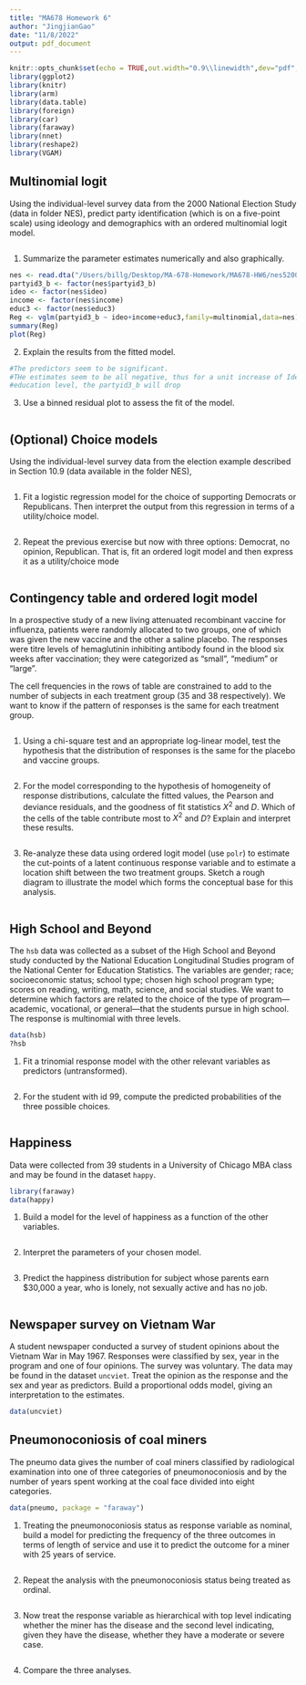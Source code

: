 ```yaml
---
title: "MA678 Homework 6"
author: "JingjianGao"
date: "11/8/2022"
output: pdf_document
---
```


```r
knitr::opts_chunk$set(echo = TRUE,out.width="0.9\\linewidth",dev="pdf",fig.align  = 'center')
library(ggplot2)
library(knitr)
library(arm)
library(data.table)
library(foreign)
library(car)
library(faraway)
library(nnet)
library(reshape2)
library(VGAM)
```

## Multinomial logit
Using the individual-level survey data from the 2000 National Election Study (data in folder NES), predict party identification (which is on a five-point scale) using ideology and demographics with an ordered multinomial logit model.
```r

```

1. Summarize the parameter estimates numerically and also graphically. 
```r
nes <- read.dta("/Users/billg/Desktop/MA-678-Homework/MA678-HW6/nes5200_processed_voters_realideo.dta")
partyid3_b <- factor(nes$partyid3_b)
ideo <- factor(nes$ideo)
income <- factor(nes$income)
educ3 <- factor(nes$educ3)
Reg <- vglm(partyid3_b ~ ideo+income+educ3,family=multinomial,data=nes)
summary(Reg)
plot(Reg)


```

2. Explain the results from the fitted model.
```r
#The predictors seem to be significant.
#THe estimates seem to be all negative, thus for a unit increase of Ideo, income,
#education level, the partyid3_b will drop

```

3. Use a binned residual plot to assess the fit of the model.
```r


```



## (Optional) Choice models
Using the individual-level survey data from the election example described in Section 10.9 (data available in the folder NES), 

```r

```


1. Fit a logistic regression model for the choice of supporting Democrats or Republicans. Then interpret the output from this regression in terms of a utility/choice model.
```r

```

2. Repeat the previous exercise but now with three options: Democrat, no opinion, Republican. That is, fit an ordered logit model and then express it as a utility/choice mode
```r

```


## Contingency table and ordered logit model
In a prospective study of a new living attenuated recombinant vaccine for influenza, patients were randomly allocated to two groups, one of which was given the new vaccine and the other a saline placebo. The responses were titre levels of hemaglutinin inhibiting antibody found in the blood six weeks after vaccination; they were categorized as "small", "medium" or "large". 

\begin{table}[ht]
\centering
\begin{tabular}{rrrrr}
  \hline
treatment & small & moderate & large & Total \\ 
  \hline
placebo &  25 &   8 &   5 & 38 \\ 
 vaccine &   6 &  18 &  11 & 35 \\ 
   \hline
\end{tabular}
\end{table}
The cell frequencies in the rows of table are constrained to add to the number of subjects in each treatment group (35 and 38 respectively). We want to know if the pattern of responses is the same for each treatment group.

```r

```

1. Using a chi-square test and an appropriate log-linear model, test the hypothesis that the distribution of responses is the same for the placebo and vaccine groups.
```r

```

2. For the model corresponding to the hypothesis of homogeneity of response distributions, calculate the fitted values, the Pearson and deviance residuals, and the goodness of fit statistics $X^2$ and $D$. Which of the cells of the table contribute most to $X^2$ and $D$? Explain and interpret these results.
```r

```

3. Re-analyze these data using ordered logit model (use `polr`) to estimate the cut-points of a latent continuous response variable and to estimate a location shift between the two treatment groups. Sketch a rough diagram to illustrate the model which forms the conceptual base for this analysis.
```r

```


## High School and Beyond 
The `hsb` data was collected as a subset of the High School and Beyond study conducted by the National Education Longitudinal Studies program of the National Center for Education Statistics. The variables are gender; race; socioeconomic status; school type; chosen high school program type; scores on reading, writing, math, science, and social studies. We want to determine which factors are related to the choice of the type of program—academic, vocational, or general—that the students pursue in high school. The response is multinomial with three levels.

```r
data(hsb)
?hsb
```

1. Fit a trinomial response model with the other relevant variables as predictors (untransformed).
```r

```

2. For the student with id 99, compute the predicted probabilities of the three possible choices.
```r

```


## Happiness
Data were collected from 39 students in a University of Chicago MBA class and may be found in the dataset `happy`.
```r
library(faraway)
data(happy)
```

1. Build a model for the level of happiness as a function of the other variables.
```r

```

2. Interpret the parameters of your chosen model.
```r

```

3. Predict the happiness distribution for subject whose parents earn $30,000 a year,
who is lonely, not sexually active and has no job.
```r

```

## Newspaper survey on Vietnam War
A student newspaper conducted a survey of student opinions about the Vietnam War in May 1967. Responses were classified by sex, year in the program and one of four opinions. The survey was voluntary. The data may be found in the dataset `uncviet`.  Treat the opinion as the response and the sex and year as predictors. Build a proportional odds model, giving an interpretation to the estimates.

```r
data(uncviet)

```

## Pneumonoconiosis of coal miners
The pneumo data gives the number of coal miners classified by radiological examination into one of three categories of pneumonoconiosis and by the number of years spent working at the coal face divided into eight categories.

```r
data(pneumo, package = "faraway")
```

1. Treating the pneumonoconiosis status as response variable as nominal, build a model for predicting the frequency of the three outcomes in terms of length of service and use it to predict the outcome for a miner with 25 years of service.
```r

```

2. Repeat the analysis with the pneumonoconiosis status being treated as ordinal. 
```r

```

3. Now treat the response variable as hierarchical with top level indicating whether
the miner has the disease and the second level indicating, given they have the
disease, whether they have a moderate or severe case. 
```r

```

4. Compare the three analyses.
```r

```


